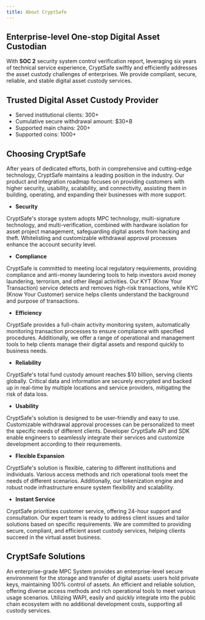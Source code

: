 ```yaml
---
title: About CryptSafe
---
```


##  Enterprise-level One-stop Digital Asset Custodian

With **SOC 2** security system control verification report, leveraging six years of technical service experience, CryptSafe swiftly and efficiently addresses the asset custody challenges of enterprises. We provide compliant, secure, reliable, and stable digital asset custody services.

##  Trusted Digital Asset Custody Provider

* Served institutional clients: 300+
* Cumulative secure withdrawal amount: $30+B
* Supported main chains: 200+
* Supported coins: 1000+

##  Choosing CryptSafe

After years of dedicated efforts, both in comprehensive and cutting-edge technology, CryptSafe maintains a leading position in the industry. Our product and integration roadmap focuses on providing customers with higher security, usability, scalability, and connectivity, assisting them in building, operating, and expanding their businesses with more support.

* **Security**

CryptSafe's storage system adopts MPC technology, multi-signature technology, and multi-verification, combined with hardware isolation for asset project management, safeguarding digital assets from hacking and theft. Whitelisting and customizable withdrawal approval processes enhance the account security level.

* **Compliance**

CryptSafe is committed to meeting local regulatory requirements, providing compliance and anti-money laundering tools to help investors avoid money laundering, terrorism, and other illegal activities. Our KYT (Know Your Transaction) service detects and removes high-risk transactions, while KYC (Know Your Customer) service helps clients understand the background and purpose of transactions.

* **Efficiency**

CryptSafe provides a full-chain activity monitoring system, automatically monitoring transaction processes to ensure compliance with specified procedures. Additionally, we offer a range of operational and management tools to help clients manage their digital assets and respond quickly to business needs.

* **Reliability**

CryptSafe's total fund custody amount reaches $10 billion, serving clients globally. Critical data and information are securely encrypted and backed up in real-time by multiple locations and service providers, mitigating the risk of data loss.

* **Usability**

CryptSafe's solution is designed to be user-friendly and easy to use. Customizable withdrawal approval processes can be personalized to meet the specific needs of different clients. Developer CryptSafe API and SDK enable engineers to seamlessly integrate their services and customize development according to their requirements.

* **Flexible Expansion**

CryptSafe's solution is flexible, catering to different institutions and individuals. Various access methods and rich operational tools meet the needs of different scenarios. Additionally, our tokenization engine and robust node infrastructure ensure system flexibility and scalability.

* **Instant Service**

CryptSafe prioritizes customer service, offering 24-hour support and consultation. Our expert team is ready to address client issues and tailor solutions based on specific requirements. We are committed to providing secure, compliant, and efficient asset custody services, helping clients succeed in the virtual asset business.

##  CryptSafe Solutions

<CardGroup cols={2}>
  <Card title="MPC Self-Custody" href="/introduction/custody-solution/mpc-wallet">
    An enterprise-grade MPC System provides an enterprise-level secure environment for the storage and transfer of digital assets: users hold private keys, maintaining 100% control of assets.
  </Card>
  <Card title="Full Custody" href="/introduction/custody-solution/joint-custody">
    An efficient and reliable solution, offering diverse access methods and rich operational tools to meet various usage scenarios.
  </Card>
  <Card title="CryptSafe WAPI" href="/introduction/custody-solution/wapi">
    Utilizing WAPI, easily and quickly integrate into the public chain ecosystem with no additional development costs, supporting all custody services.
  </Card>
</CardGroup>
